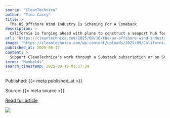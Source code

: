 ```yaml
---
source: "CleanTechnica"
author: "Tina Casey"
title: >
  The US Offshore Wind Industry Is Scheming For A Comeback
description: >
  California is forging ahead with plans to construct a seaport hub for the US floating offshore wind turbine industry, despite the loss of federal funds for the project. The post The US Offshore Wind Industry Is Scheming For A Comeback appeared first on CleanT…
url: "https://cleantechnica.com/2025/09/16/the-us-offshore-wind-industry-is-scheming-for-a-comeback/"
image: "https://cleantechnica.com/wp-content/uploads/2025/09/California-floating-offshore-wind-hub.png"
published_at: 2025-09-17
content: >
  Support CleanTechnica's work through a Substack subscription or on Stripe.  The US offshore wind industry is all but dead in the water following this year’s abrupt shift in federal energy policy, dra… [+7296 chars]
terms: "Humboldt"
search_timestamp: 2025-09-19 01:17:34
---
```



Published: {{< meta published_at >}}


Source: {{< meta source >}}


[Read full article]({{< meta url >}}){target='_blank'}



![](`r rmarkdown::metadata$image[1]`)
